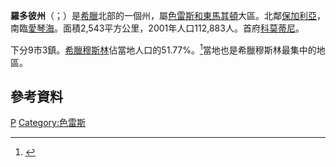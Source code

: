{{Infobox Pref GR|
name = 羅多彼 |
name_local = Νομός Ροδόπης|
flag_reg =  |
image_map =  GreeceRodhopi.png|
periph = [[色雷斯和東馬其頓|色雷斯和東馬其頓]] |
capital = [[科莫蒂尼|科莫蒂尼]]|
population = 112883 |
population_as_of = 2005|
pop_rank = 31st|
popdens_rank = 36th|
area = 2543 |
area_rank = 24th|
postal_code = 69x xx|
area_code = 255x0|
licence = ΚΟ|
provinces = 2|
municip = 9|
commun = 3|
ISO = GR-73|
website = |
munic_map = Rodopi municipalities numbered.png|}}
'''羅多彼州'''（{{lang-el|Ροδόπη}}；{{IPA-all|ro̞ˈðo̞pi}}）是[[希臘|希臘]]北部的一個州，屬[[色雷斯和東馬其頓|色雷斯和東馬其頓]]大區。北鄰[[保加利亞|保加利亞]]，南臨[[愛琴海|愛琴海]]。面積2,543平方公里，2001年人口112,883人。首府[[科莫蒂尼|科莫蒂尼]]。

下分9市3鎮。[[希臘穆斯林|希臘穆斯林]]佔當地人口的51.77%。<ref name="Gov">{{Cite web |url=http://www.hri.org/MFA/foreign/musmingr.htm |title=Υπουργείο Εξωτερικών, Υπηρεσία Ενημέρωσης: Μουσουλμάνικη μειονότητα Θράκης |accessdate=2008-12-03 |archive-date=2019-05-18 |archive-url=https://web.archive.org/web/20190518195547/http://www.hri.org/MFA/foreign/musmingr.htm |dead-url=no }}</ref>當地也是希臘穆斯林最集中的地區。

==參考資料==
<div class="references-small">
<references />
</div>

[[Category:希臘州份|Ρ]]
[[Category:色雷斯|Category:色雷斯]]